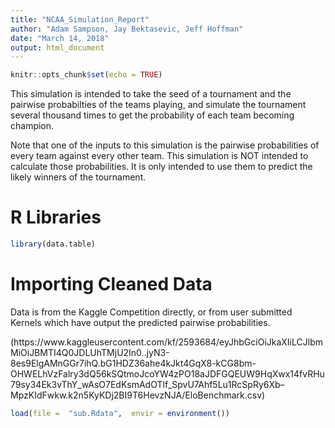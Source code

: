 ---
title: "NCAA_Simulation_Report"
author: "Adam Sampson, Jay Bektasevic, Jeff Hoffman"
date: "March 14, 2018"
output: html_document
---

```{r setup, include=FALSE}
knitr::opts_chunk$set(echo = TRUE)
```

This simulation is intended to take the seed of a tournament and the pairwise probabilties of the teams playing, and simulate the tournament several thousand times to get the probability of each team becoming champion. 

Note that one of the inputs to this simulation is the pairwise probabilities of every team against every other team. This simulation is NOT intended to calculate those probabilities. It is only intended to use them to predict the likely winners of the tournament. 

# R Libraries
```{r}
library(data.table)
```

# Importing Cleaned Data

Data is from the Kaggle Competition directly, or from user submitted Kernels which have output the predicted pairwise probabilities.

(https://www.kaggleusercontent.com/kf/2593684/eyJhbGciOiJkaXIiLCJlbmMiOiJBMTI4Q0JDLUhTMjU2In0..jyN3-8es9ElgAMnGGr7ihQ.bG1HDZ36ahe4kJkt4GqX8-kCG8bm-OHWELhVzFalry3dQ56kSQtmoJcoYW4zPO18aJDFGQEUW9HqXwx14fvRHu79sy34Ek3vThY_wAsO7EdKsmAdOTlf_SpvU7Ahf5Lu1RcSpRy6Xb--MpzKIdFwkw.k2n5KyKDj2BI9T6HevzNJA/EloBenchmark.csv)



```{r}
load(file =  "sub.Rdata",  envir = environment())
```


